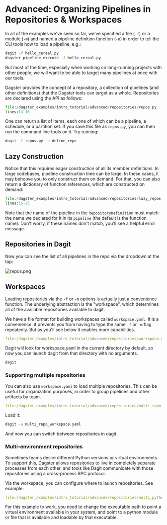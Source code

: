 
<DynamicMetaTags
  title="Advanced: Organizing Pipelines in Repositories &amp; Workspaces | Dagster"
  description="Dagster is a system for building modern data applications."
/>


# Advanced: Organizing Pipelines in Repositories & Workspaces

<CodeReferenceLink url="https://github.com/dagster-io/dagster/tree/master/examples/dagster_examples/intro_tutorial/advanced/repositories/" />

In all of the examples we've seen so far, we've specified a file (`-f`) or a module (`-m`) and named
a pipeline definition function (`-n`) in order to tell the CLI tools how to load a pipeline, e.g.:

```bash
dagit -f hello_cereal.py
dagster pipeline execute -f hello_cereal.py
```

But most of the time, especially when working on long-running projects with other people, we will
want to be able to target many pipelines at once with our tools.

Dagster provides the concept of a repository, a collection of pipelines (and other definitions) that
the Dagster tools can target as a whole. Repositories are declared using the <PyObject
module="dagster" object="RepositoryDefinition" /> API as follows:

```python literalinclude showLines startLine=14 caption=repos.py
file:/dagster_examples/intro_tutorial/advanced/repositories/repos.py
lines:14-16
```

One can return a list of items, each one of which can be a pipeline, a schedule, or a partition set.
If you save this file as `repos.py`, you can then run the command line tools on it. Try running:

```bash
dagit -f repos.py -n define_repo
```

## Lazy Construction

Notice that this requires eager construction of all its member definitions. In large codebases,
pipeline construction time can be large. In these cases, it may behoove you to only construct them
on demand. For that, you can also return a dictionary of function references, which are constructed
on demand:

```python literalinclude showLines startLine=14 caption=repos.py
file:/dagster_examples/intro_tutorial/advanced/repositories/lazy_repos.py
lines:15-25
```

Note that the name of the pipeline in the `RepositoryDefinition` must match the name we declared for
it in its `pipeline` (the default is the function name). Don't worry, if these names don't match,
you'll see a helpful error message.

## Repositories in Dagit

Now you can see the list of all pipelines in the repo via the dropdown at the top:

![repos.png](/assets/images/tutorial/repos.png)

## Workspaces

Loading repositories via the `-f` or `-m` options is actually just a convenience function. The
underlying abstraction is the "workspace", which determines all of the available repositories
available to dagit.

We have a file format for building workspaces called `workspace.yaml`. It is a convenience: it
prevents you from having to type the same `-f` or `-m` flag repeatedly. But as you'll see below it
enables more capabilities.

```YAML literalinclude caption=workspace.yaml
file:/dagster_examples/intro_tutorial/advanced/repositories/workspace.yaml
```

Dagit will look for workspace.yaml in the current directory by default, so now you can launch dagit
from that directory with no arguments.

```bash
dagit
```

### Supporting multiple repositories

You can also use `workspace.yaml` to load multiple repositories. This can be useful for organization
purposes, in order to group pipelines and other artifacts by team.

```YAML literalinclude caption=multi_repo_workspace.yaml
file:/dagster_examples/intro_tutorial/advanced/repositories/multi_repo_workspace.yaml
```

Load it:

```bash
dagit -w multi_repo_workspace.yaml
```

And now you can switch between repositories in dagit.

### Multi-environment repositories

Sometimes teams desire different Python versions or virtual environments. To support this, Dagster
allows repositories to live in completely separate processes from each other, and tools like Dagit
communicate with those repositories using a cross-process RPC protocol.

Via the workspace, you can configure where to launch repositories. See example:

```YAML literalinclude caption=multi_python_env_workspace_example.yaml
file:/dagster_examples/intro_tutorial/advanced/repositories/multi_python_env_workspace_example.yaml
```

For this example to work, you need to change the executable path to point a virtual environment
available in your system, and point to a python module or file that is available and loadable by
that executable.

<br />

<br />
